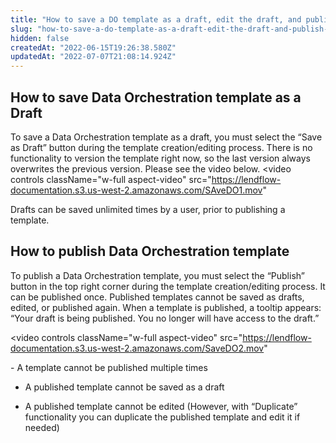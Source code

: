 ```yaml
---
title: "How to save a DO template as a draft, edit the draft, and publish it"
slug: "how-to-save-a-do-template-as-a-draft-edit-the-draft-and-publish-it"
hidden: false
createdAt: "2022-06-15T19:26:38.580Z"
updatedAt: "2022-07-07T21:08:14.924Z"
---
```


## How to save Data Orchestration template as a Draft

To save a Data Orchestration template as a draft, you must select the “Save as Draft” button during the template creation/editing process. There is no functionality to version the template right now, so the last version always overwrites the previous version. Please see the video below.
<video
  controls
  className="w-full aspect-video"
  src="https://lendflow-documentation.s3.us-west-2.amazonaws.com/SAveDO1.mov"
></video>

<Info>
  Drafts can be saved unlimited times by a user, prior to publishing a template.
</Info>  

## How to publish Data Orchestration template

To publish a Data Orchestration template, you must select the “Publish” button in the top right corner during the template creation/editing process.  It can be published once. Published templates cannot be saved as drafts, edited, or published again. When a template is published, a tooltip appears: “Your draft is being published. You no longer will have access to the draft.”

<video
  controls
  className="w-full aspect-video"
  src="https://lendflow-documentation.s3.us-west-2.amazonaws.com/SaveDO2.mov"
></video>

<Info>
  - A template cannot be published multiple times

  - A published template cannot be saved as a draft

  - A published template cannot be edited (However, with “Duplicate” functionality you can duplicate the published template and edit it if needed)
</Info>  